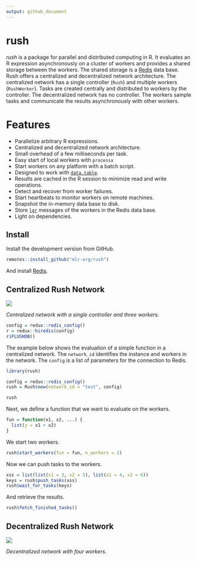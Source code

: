 ```yaml
---
output: github_document
---
```


<!-- README.md is generated from README.Rmd. Please edit that file -->

# rush

*rush* is a package for parallel and distributed computing in R.
It evaluates an R expression asynchronously on a cluster of workers and provides a shared storage between the workers.
The shared storage is a [Redis](https://redis.io) data base.
Rush offers a centralized and decentralized network architecture.
The centralized network has a single controller (`Rush`) and multiple workers (`RushWorker`).
Tasks are created centrally and distributed to workers by the controller.
The decentralized network has no controller.
The workers sample tasks and communicate the results asynchronously with other workers.

# Features

* Parallelize arbitrary R expressions.
* Centralized and decentralized network architecture.
* Small overhead of a few milliseconds per task.
* Easy start of local workers with `processx`
* Start workers on any platform with a batch script.
* Designed to work with [`data.table`](https://cran.r-project.org/web/packages/data.table/index.html).
* Results are cached in the R session to minimize read and write operations.
* Detect and recover from worker failures.
* Start heartbeats to monitor workers on remote machines.
* Snapshot the in-memory data base to disk.
* Store [`lgr`](https://cran.r-project.org/web/packages/lgr/index.html) messages of the workers in the Redis data base.
* Light on dependencies.

## Install

Install the development version from GitHub.

```r
remotes::install_github("mlr-org/rush")
```

And install [Redis](https://redis.io/docs/getting-started/installation/).

## Centralized Rush Network

![](man/figures/README-flow.png)

*Centralized network with a single controller and three workers.*

```r
config = redux::redis_config()
r = redux::hiredis(config)
r$FLUSHDB()
```

The example below shows the evaluation of a simple function in a centralized network.
The `network_id` identifies the instance and workers in the network.
The `config` is a list of parameters for the connection to Redis.

```r
library(rush)

config = redux::redis_config()
rush = Rush$new(network_id = "test", config)

rush
```

Next, we define a function that we want to evaluate on the workers.

```r
fun = function(x1, x2, ...) {
  list(y = x1 + x2)
}
```

We start two workers.

```r
rush$start_workers(fun = fun, n_workers = 2)
```

Now we can push tasks to the workers.

```r
xss = list(list(x1 = 3, x2 = 5), list(x1 = 4, x2 = 6))
keys = rush$push_tasks(xss)
rush$wait_for_tasks(keys)
```

And retrieve the results.

```r
rush$fetch_finished_tasks()
```

## Decentralized Rush Network

![](man/figures/README-flow-2.png)

*Decentralized network with four workers.*
